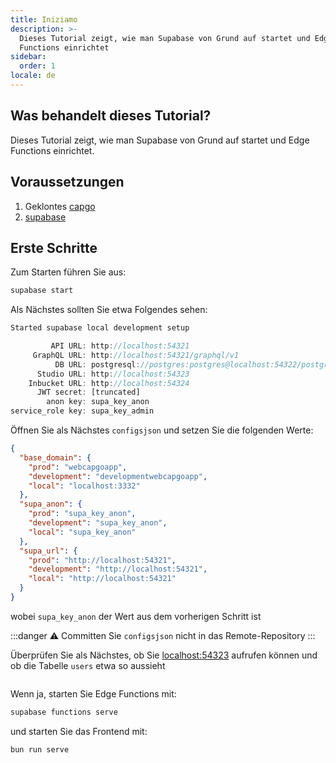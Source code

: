 ```yaml
---
title: Iniziamo
description: >-
  Dieses Tutorial zeigt, wie man Supabase von Grund auf startet und Edge
  Functions einrichtet
sidebar:
  order: 1
locale: de
---
```


## Was behandelt dieses Tutorial?

Dieses Tutorial zeigt, wie man Supabase von Grund auf startet und Edge Functions einrichtet.

## Voraussetzungen
1. Geklontes [capgo](https://github.com/Cap-go/capgo)
3. [supabase](https://supabasecom/)

## Erste Schritte

Zum Starten führen Sie aus:
```bash
supabase start
```

Als Nächstes sollten Sie etwa Folgendes sehen:
```js
Started supabase local development setup

         API URL: http://localhost:54321
     GraphQL URL: http://localhost:54321/graphql/v1
          DB URL: postgresql://postgres:postgres@localhost:54322/postgres
      Studio URL: http://localhost:54323
    Inbucket URL: http://localhost:54324
      JWT secret: [truncated]
        anon key: supa_key_anon
service_role key: supa_key_admin
```

Öffnen Sie als Nächstes `configsjson` und setzen Sie die folgenden Werte:
```json
{
  "base_domain": {
    "prod": "webcapgoapp",
    "development": "developmentwebcapgoapp",
    "local": "localhost:3332"
  },
  "supa_anon": {
    "prod": "supa_key_anon",
    "development": "supa_key_anon",
    "local": "supa_key_anon"
  },
  "supa_url": {
    "prod": "http://localhost:54321",
    "development": "http://localhost:54321",
    "local": "http://localhost:54321"
  }
}
```

wobei `supa_key_anon` der Wert aus dem vorherigen Schritt ist

:::danger
⚠️ Committen Sie `configsjson` nicht in das Remote-Repository
:::

Überprüfen Sie als Nächstes, ob Sie [localhost:54323](http://localhost:54323/projects) aufrufen können und ob die Tabelle `users` etwa so aussieht

<figure><img src="/supabasewebp" alt="" /><figcaption></figcaption></figure>

Wenn ja, starten Sie Edge Functions mit:

```bash
supabase functions serve
```

und starten Sie das Frontend mit:
```bash
bun run serve
```
